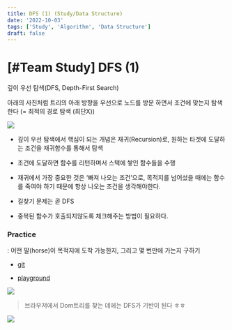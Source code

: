 ```yaml
---
title: DFS (1) (Study/Data Structure)
date: '2022-10-03'
tags: ['Study', 'Algorithm', 'Data Structure']
draft: false
---
```


# [#Team Study] DFS (1)

깊이 우선 탐색(DFS, Depth-First Search)

아래의 사진처럼 트리의 아래 방향을 우선으로 노드를 방문 하면서 조건에 맞는지 탐색한다 (= 최적의 경로 탐색 (최단X))

![](https://cdn-images-1.medium.com/max/2272/0*slefeGL0LFcCg0us.png)

* 깊이 우선 탐색에서 핵심이 되는 개념은 재귀(Recursion)로, 원하는 타겟에 도달하는 조건을 재귀함수를 통해서 탐색

* 조건에 도달하면 함수를 리턴하며서 스택에 쌓인 함수들을 수행

* 재귀에서 가장 중요한 것은 ‘빠져 나오는 조건’으로, 목적지를 넘어섰을 때에는 함수를 죽여야 하기 때문에 항상 나오는 조건을 생각해야한다.

* 길찾기 문제는 곧 DFS

* 중복된 함수가 호출되지않도록 체크해주는 방법이 필요하다.

### Practice

: 어떤 말(horse)이 목적지에 도착 가능한지, 그리고 몇 번만에 가는지 구하기

* [git](https://github.com/is404notfound/03_TEAM_STUDY_DATA_STRUCTURE/blob/main/DFS/makeDFS.js)

* [playground](https://www.typescriptlang.org/play?noImplicitAny=false&filetype=js#code/FDBmFcDsGMBcEsD2kAEATUBnFAKAFogE6YCmANCgA6KYWwCGhA5ibBdJLCgLwoAMAShQBvFAHoxKQiWjhi8AG4lgKFPFC5q2AHwoGzVkNGqVqlNGSZEAGxIA6a4iY4UAAwAkwgsRIBfQBE9KIALnYAC4yiAI82AlDOAGquAA5MogN1dgBGrgK1DgBNNgCdNdq4CANymqtKwcqgAtACMKKa+KCTWpGoaOPosXNztVDRGBeaWNvaOzt4NANQoAOSBQRMoYxxcY+OAMWuAM52AC6MRkeN5PYWsJeac1T0YmPhEpBRasyjD5HqMreycN+U7viAQMAjIKIPw0HOPloDwMsG6pjumDsoCIAFF6NA8DgcHUBNxdMJTqjrBQ+HRHqw8XlfAJTBJgih-IAONYoUSSgBFxlCAGVaUIBwrpQqw2gBQawApTfEAD4CzaJJKAHnHAC5dKAqwA+-0BAG1yhQAEwUADMAF0KOVBLkgA)

![](https://cdn-images-1.medium.com/max/3604/1*6H4GRpXN4y9FbCCuxXIDwg.png)
> 브라우저에서 Dom트리를 찾는 데에는 DFS가 기반이 된다 ㅎㅎ

![](https://cdn-images-1.medium.com/max/2448/0*ClrvafmMIjkhglDE.png)
